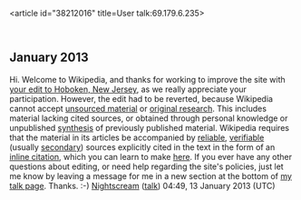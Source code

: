 <article id="38212016" title=User talk:69.179.6.235>
	<talkpage id="38212016" title="User talk:69.179.6.235">
==January 2013==
{{{icon|[[Image:Information.svg|25px|]]}}} Hi. Welcome to Wikipedia, and thanks for working to improve the site with [http://en.wikipedia.org/w/index.php?title=Hoboken,_New_Jersey&amp;curid=125235&amp;diff=532796279&amp;oldid=532661492 your edit to Hoboken, New Jersey], as we really appreciate your participation. However, the edit had to be reverted, because Wikipedia cannot accept [[WP:V|unsourced material]] or [[Wikipedia:No original research|original research]]. This includes material lacking cited sources, or obtained through personal knowledge or unpublished [[WP:SYNTH|synthesis]] of previously published material. Wikipedia requires that the material in its articles be accompanied by [[Wikipedia:Reliable sources|reliable]], [[WP:V|verifiable]] (usually [[WP:SECONDARY|secondary]]) sources explicitly cited in the text in the form of an [[WP:Inline citation|inline citation]], which you can learn to make [[WP:CS|here]]. If you ever have any other questions about editing, or need help regarding the site's policies, just let me know by leaving a message for me in a new section at the bottom of [[User talk:Nightscream|my talk page]]. Thanks. :-) [[User:Nightscream|Nightscream]] ([[User talk:Nightscream|talk]]) 04:49, 13 January 2013 (UTC)
	</talkpage>
</article>